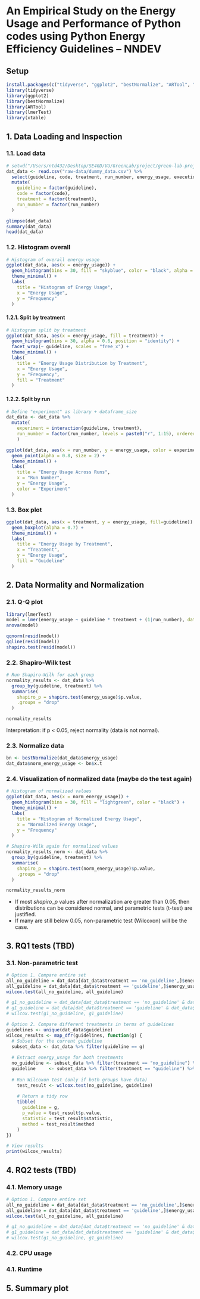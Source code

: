 # An Empirical Study on the Energy Usage and Performance of Python codes using Python Energy Efficiency Guidelines -- NNDEV

## Setup
```r
install.packages(c("tidyverse", "ggplot2", "bestNormalize", "ARTool", "lmerTest", "xtable"))
library(tidyverse)
library(ggplot2)
library(bestNormalize)
library(ARTool)
library(lmerTest)
library(xtable)
```

## 1. Data Loading and Inspection

### 1.1. Load data
```r
# setwd("/Users/ntd432/Desktop/SE4GD/VU/GreenLab/project/green-lab-project-nndev/data-analysis")
dat_data <- read.csv("raw-data/dummy_data.csv") %>%
  select(guideline, code, treatment, run_number, energy_usage, execution_time, cpu_usage, memory_usage) %>%
  mutate(
    guideline = factor(guideline),
    code = factor(code),
    treatment = factor(treatment),
    run_number = factor(run_number)
  )

glimpse(dat_data)
summary(dat_data)
head(dat_data)
```

### 1.2. Histogram overall

```r
# Histogram of overall energy usage
ggplot(dat_data, aes(x = energy_usage)) +
  geom_histogram(bins = 30, fill = "skyblue", color = "black", alpha = 0.7) +
  theme_minimal() +
  labs(
    title = "Histogram of Energy Usage",
    x = "Energy Usage",
    y = "Frequency"
  )
```

#### 1.2.1. Split by treatment
```r
# Histogram split by treatment
ggplot(dat_data, aes(x = energy_usage, fill = treatment)) +
  geom_histogram(bins = 30, alpha = 0.6, position = "identity") +
  facet_wrap(~ guideline, scales = "free_x") +
  theme_minimal() +
  labs(
    title = "Energy Usage Distribution by Treatment",
    x = "Energy Usage",
    y = "Frequency",
    fill = "Treatment"
  )
```

#### 1.2.2. Split by run
```r
# Define "experiment" as library + dataframe_size
dat_data <- dat_data %>%
  mutate(
    experiment = interaction(guideline, treatment),
    run_number = factor(run_number, levels = paste0("r", 1:15), ordered = TRUE)
    )

ggplot(dat_data, aes(x = run_number, y = energy_usage, color = experiment)) +
  geom_point(alpha = 0.8, size = 2) +
  theme_minimal() +
  labs(
    title = "Energy Usage Across Runs",
    x = "Run Number",
    y = "Energy Usage",
    color = "Experiment"
  )
```

### 1.3. Box plot
```r
ggplot(dat_data, aes(x = treatment, y = energy_usage, fill=guideline)) +
  geom_boxplot(alpha = 0.7) +
  theme_minimal() +
  labs(
    title = "Energy Usage by Treatment",
    x = "Treatment",
    y = "Energy Usage",
    fill = "Guideline"
  )
```

## 2. Data Normality and Normalization

### 2.1. Q-Q plot
```r
library(lmerTest)
model = lmer(energy_usage ~ guideline * treatment + (1|run_number), data = dat_data)
anova(model)
```

```r
qqnorm(resid(model))
qqline(resid(model))
shapiro.test(resid(model))
```

### 2.2. Shapiro-Wilk test
```r
# Run Shapiro-Wilk for each group
normality_results <- dat_data %>%
  group_by(guideline, treatment) %>%
  summarise(
    shapiro_p = shapiro.test(energy_usage)$p.value,
    .groups = "drop"
  )

normality_results
```
Interpretation: if p < 0.05, reject normality (data is not normal).

### 2.3. Normalize data
```r
bn <- bestNormalize(dat_data$energy_usage)
dat_data$norm_energy_usage <- bn$x.t
```

### 2.4. Visualization of normalized data (maybe do the test again)
```r
# Histogram of normalized values
ggplot(dat_data, aes(x = norm_energy_usage)) +
  geom_histogram(bins = 30, fill = "lightgreen", color = "black") +
  theme_minimal() +
  labs(
    title = "Histogram of Normalized Energy Usage",
    x = "Normalized Energy Usage",
    y = "Frequency"
  )

# Shapiro-Wilk again for normalized values
normality_results_norm <- dat_data %>%
  group_by(guideline, treatment) %>%
  summarise(
    shapiro_p = shapiro.test(norm_energy_usage)$p.value,
    .groups = "drop"
  )

normality_results_norm
```

- If most *shapiro_p* values after normalization are greater than 0.05, then distributions can be considered normal, and parametric tests (t-test) are justified.
- If many are still below 0.05, non-parametric test (Wilcoxon) will be the case.

## 3. RQ1 tests (TBD)
### 3.1. Non-parametric test
```r
# Option 1. Compare entire set
all_no_guideline = dat_data[dat_data$treatment == 'no_guideline',]$energy_usage
all_guideline = dat_data[dat_data$treatment == 'guideline',]$energy_usage
wilcox.test(all_no_guideline, all_guideline)

# g1_no_guideline = dat_data[dat_data$treatment == 'no_guideline' & dat_data$guideline == 'G1',]$energy_usage
# g1_guideline = dat_data[dat_data$treatment == 'guideline' & dat_data$guideline == 'G1',]$energy_usage
# wilcox.test(g1_no_guideline, g1_guideline)
```

```r
# Option 2. Compare different treatments in terms of guidelines
guidelines <- unique(dat_data$guideline)
wilcox_results <- map_dfr(guidelines, function(g) {
  # Subset for the current guideline
  subset_data <- dat_data %>% filter(guideline == g)
  
  # Extract energy_usage for both treatments
  no_guideline <- subset_data %>% filter(treatment == "no_guideline") %>% pull(energy_usage)
  guideline     <- subset_data %>% filter(treatment == "guideline") %>% pull(energy_usage)
  
  # Run Wilcoxon test (only if both groups have data)
    test_result <- wilcox.test(no_guideline, guideline)
    
    # Return a tidy row
    tibble(
      guideline = g,
      p_value = test_result$p.value,
      statistic = test_result$statistic,
      method = test_result$method
    )
})

# View results
print(wilcox_results)
```

## 4. RQ2 tests (TBD)
### 4.1. Memory usage
```r
# Option 1. Compare entire set
all_no_guideline = dat_data[dat_data$treatment == 'no_guideline',]$energy_usage
all_guideline = dat_data[dat_data$treatment == 'guideline',]$energy_usage
wilcox.test(all_no_guideline, all_guideline)

# g1_no_guideline = dat_data[dat_data$treatment == 'no_guideline' & dat_data$guideline == 'G1',]$energy_usage
# g1_guideline = dat_data[dat_data$treatment == 'guideline' & dat_data$guideline == 'G1',]$energy_usage
# wilcox.test(g1_no_guideline, g1_guideline)
```

### 4.2. CPU usage
### 4.1. Runtime


## 5. Summary plot
